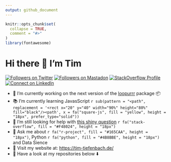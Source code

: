 ```yaml
---
output: github_document
---
```


<!-- README.md is generated from README.Rmd. Please edit that file -->

```r
knitr::opts_chunk$set(
  collapse = TRUE,
  comment = "#>"
)
library(fontawesome)
```

# Hi there 👋 I'm Tim

<!-- badges: start -->

<a href="https://www.twitter.com/timteafan" target="blank"><img src="https://img.shields.io/twitter/follow/timteafan?label=Twitter&amp;style=social" alt="Followers on Twitter"/></a> <a rel="me" href="https://fosstodon.org/@TimTeaFan"><img src="https://img.shields.io/mastodon/follow/109529514106713499?domain=https%3A%2F%2Ffosstodon.org&amp;label=Mastadon%20&amp;style=social" alt="Followers on Mastadon"/></a> <a href="https://stackoverflow.com/users/9349302/timteafan" target="blank"><img src="https://img.shields.io/stackexchange/stackoverflow/r/9349302?label=Reputation&amp;logo=StackOverflow&amp;logoColor=orange&amp;style=social" alt="StackOverflow Profile"/></a> <a href="https://www.linkedin.com/in/timtiefenbach" target="blank"><img src="https://shields.io/badge/Connect-0A66C2?logo=linkedin&amp;logoColor=white" alt="Connect on LinkedIn"/></a>

<!-- badges: end -->

-   🔨 I'm currently working on the next version of the [loopurrr](https://github.com/TimTeaFan/loopurrr/) package 📦
-   📚 I'm currently learning JavasScript `r sub(pattern = "<path", replacement = '<rect x="20" y="40" width="90%" height="80%" fill="black"/><path', x = fa("square-js", fill = "yellow", height = "18px", prefer_type="solid"))`
-   🤔 I'm still looking for help with [this shiny question](https://stackoverflow.com/questions/59382931/embed-an-external-shiny-app-in-another-vanilla-shiny-app) `r fa("stack-overflow", fill = "#F48024", height = "18px")`
-   💬 Ask me about `r fa("r-project", fill = "#165CAA", height = "18px")`, Python `r fa("python", fill = "#4B8BBE", height = "18px")` and Data Sience
-   🔗 Visit my website at: <https://tim-tiefenbach.de/>
-   📣 Have a look at my repositories below ⬇️
